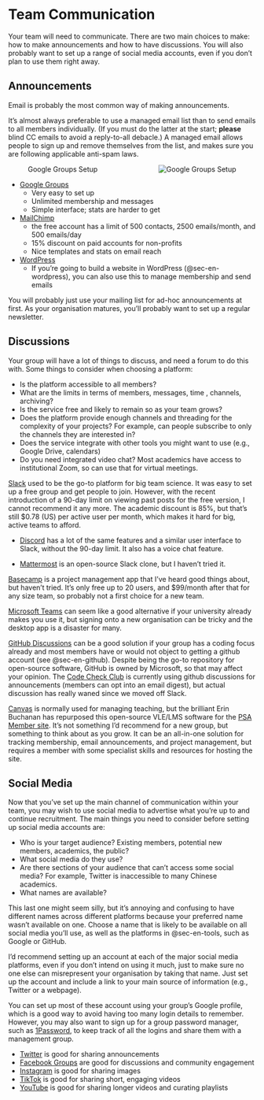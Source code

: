 # Team Communication {#sec-en-communication}

Your team will need to communicate. There are two main choices to make: how to make announcements and how to have discussions. You will also probably want to set up a range of social media accounts, even if you don't plan to use them right away.

## Announcements

Email is probably the most common way of making announcements.

It's almost always preferable to use a managed email list than to send emails to all members individually. (If you must do the latter at the start; **please** blind CC emails to avoid a reply-to-all debacle.) A managed email allows people to sign up and remove themselves from the list, and makes sure you are following applicable anti-spam laws.

![Google Groups Setup](images/google-groups-setup.png){fig-alt="Google groups setup showing options for who can join the group: Only invited users, Anyone can ask, Anyone can join" style="float:right; max-width: 50%; margin-left: 1em;"}

* [Google Groups](https://groups.google.com)
  - Very easy to set up 
  - Unlimited membership and messages
  - Simple interface; stats are harder to get
* [MailChimp](https://mailchimp.com/en-gb/pricing/marketing/)
  - the free account has a limit of 500 contacts, 2500 emails/month, and 500 emails/day
  - 15% discount on paid accounts for non-profits
  - Nice templates and stats on email reach
* [WordPress](https://www.wpbeginner.com/beginners-guide/how-to-build-an-email-list-in-wordpress-email-marketing-101/)
  - If you're going to build a website in WordPress (@sec-en-wordpress), you can also use this to manage membership and send emails

You will probably just use your mailing list for ad-hoc announcements at first. As your organisation matures, you'll probably want to set up a regular newsletter. 


## Discussions

Your group will have a lot of things to discuss, and need a forum to do this with. Some things to consider when choosing a platform:

* Is the platform accessible to all members?
* What are the limits in terms of members, messages, time , channels, archiving?
* Is the service free and likely to remain so as your team grows?
* Does the platform provide enough channels and threading for the complexity of your projects? For example, can people subscribe to only the channels they are interested in?
* Does the service integrate with other tools you might want to use (e.g., Google Drive, calendars)
* Do you need integrated video chat? Most academics have access to institutional Zoom, so can use that for virtual meetings.

[Slack](https://slack.com) used to be the go-to platform for big team science. It was easy to set up a free group and get people to join. However, with the recent introduction of a 90-day limit on viewing past posts for the free version, I cannot recommend it any more. The academic discount is 85%, but that's still $0.78 (US) per active user per month, which makes it hard for big, active teams to afford.

* [Discord](https://discord.com/) has a lot of the same features and a similar user interface to Slack, without the 90-day limit. It also has a voice chat feature.

* [Mattermost](https://mattermost.com/) is an open-source Slack clone, but I haven't tried it.

[Basecamp](https://basecamp.com/) is a project management app that I've heard good things about, but haven't tried. It's only free up to 20 users, and $99/month after that for any size team, so probably not a first choice for a new team.

[Microsoft Teams](https://www.microsoft.com/en-us/microsoft-teams/free) can seem like a good alternative if your university already makes you use it, but signing onto a new organisation can be tricky and the desktop app is a disaster for many.

[GitHub Discussions](https://docs.github.com/en/discussions/quickstart) can be a good solution if your group has a coding focus already and most members have or would not object to getting a github account (see @sec-en-github). Despite being the go-to repository for open-source software, GitHub is owned by Microsoft, so that may affect your opinion. The [Code Check Club](https://github.com/orgs/code-check-club/discussions) is currently using github discussions for announcements (members can opt into an email digest), but actual discussion has really waned since we moved off Slack.

[Canvas](https://www.instructure.com/canvas) is normally used for managing teaching, but the brilliant Erin Buchanan has repurposed this open-source VLE/LMS software for the [PSA Member site](https://canvas.psysciacc.org/). It's not something I'd recommend for a new group, but something to think about as you grow. It can be an all-in-one solution for tracking membership, email announcements, and project management, but requires a member with some specialist skills and resources for hosting the site.

## Social Media {#sec-en-socialmedia}

Now that you've set up the main channel of communication within your team, you may wish to use social media to advertise what you're up to and continue recruitment. The main things you need to consider before setting up social media accounts are:

* Who is your target audience? Existing members, potential new members, academics, the public?
* What social media do they use? 
* Are there sections of your audience that can't access some social media? For example, Twitter is inaccessible to many Chinese academics.
* What names are available?

This last one might seem silly, but it's annoying and confusing to have different names across different platforms because your preferred name wasn't available on one. Choose a name that is likely to be available on all social media you'll use, as well as the platforms in @sec-en-tools, such as Google or GitHub.

I'd recommend setting up an account at each of the major social media platforms, even if you don't intend on using it much, just to make sure no one else can misrepresent your organisation by taking that name. Just set up the account and include a link to your main source of information (e.g., Twitter or a webpage).

You can set up most of these account using your group's Google profile, which is a good way to avoid having too many login details to remember. However, you may also want to sign up for a group password manager, such as [1Password](https://1password.com/), to keep track of all the logins and share them with a management group.

* [Twitter](https://help.twitter.com/en/using-twitter/create-twitter-account) is good for sharing announcements
* [Facebook Groups](https://www.facebook.com/help/167970719931213) are good for discussions and community engagement
* [Instagram](https://help.instagram.com/182492381886913/) is good for sharing images
* [TikTok](https://www.tiktok.com/signup) is good for sharing short, engaging videos
* [YouTube](https://support.google.com/youtube/answer/161805) is good for sharing longer videos and curating playlists





